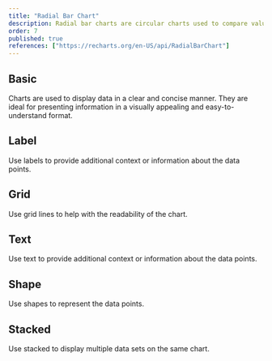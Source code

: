 ```yaml
---
title: "Radial Bar Chart"
description: Radial bar charts are circular charts used to compare values in a radial layout, providing an alternative to standard bar charts.
order: 7
published: true
references: ["https://recharts.org/en-US/api/RadialBarChart"]
---
```


## Basic
Charts are used to display data in a clear and concise manner. They are ideal for presenting information in a visually appealing and easy-to-understand format.
<How withNoPadding={true} isCenter={false} toUse="charts/radial-bar/radial-bar-chart-basic-demo" />

## Label
Use labels to provide additional context or information about the data points.
<How withNoPadding={true} isCenter={false} toUse="charts/radial-bar/radial-bar-chart-label-demo" />

## Grid
Use grid lines to help with the readability of the chart.
<How withNoPadding={true} isCenter={false} toUse="charts/radial-bar/radial-bar-chart-grid-demo" />

## Text
Use text to provide additional context or information about the data points.
<How withNoPadding={true} isCenter={false} toUse="charts/radial-bar/radial-bar-chart-text-demo" />

## Shape
Use shapes to represent the data points.
<How withNoPadding={true} isCenter={false} toUse="charts/radial-bar/radial-bar-chart-shape-demo" />

## Stacked
Use stacked to display multiple data sets on the same chart.
<How withNoPadding={true} isCenter={false} toUse="charts/radial-bar/radial-bar-chart-stacked-demo" />
